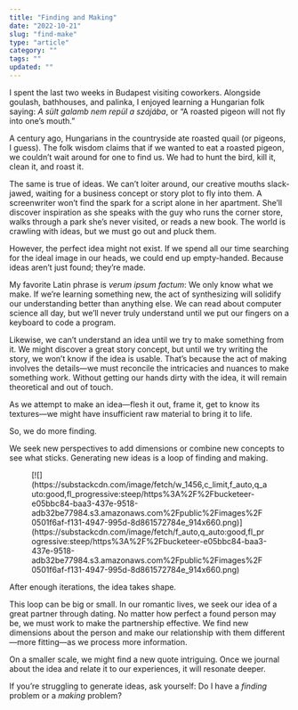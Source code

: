 ```yaml
---
title: "Finding and Making"
date: "2022-10-21"
slug: "find-make"
type: "article"
category: ""
tags: ""
updated: ""
---
```


I spent the last two weeks in Budapest visiting coworkers. Alongside goulash, bathhouses, and palinka, I enjoyed learning a Hungarian folk saying: *A sült galamb nem repül a szájába*, or “A roasted pigeon will not fly into one’s mouth.”

A century ago, Hungarians in the countryside ate roasted quail (or pigeons, I guess). The folk wisdom claims that if we wanted to eat a roasted pigeon, we couldn’t wait around for one to find us. We had to hunt the bird, kill it, clean it, and roast it.

The same is true of ideas. We can’t loiter around, our creative mouths slack-jawed, waiting for a business concept or story plot to fly into them. A screenwriter won’t find the spark for a script alone in her apartment. She’ll discover inspiration as she speaks with the guy who runs the corner store, walks through a park she’s never visited, or reads a new book. The world is crawling with ideas, but we must go out and pluck them.

However, the perfect idea might not exist. If we spend all our time searching for the ideal image in our heads, we could end up empty-handed. Because ideas aren’t just found; they’re made.

My favorite Latin phrase is *verum ipsum factum*: We only know what we make. If we’re learning something new, the act of synthesizing will solidify our understanding better than anything else. We can read about computer science all day, but we’ll never truly understand until we put our fingers on a keyboard to code a program.

Likewise, we can’t understand an idea until we try to make something from it. We might discover a great story concept, but until we try writing the story, we won’t know if the idea is usable. That’s because the act of making involves the details—we must reconcile the intricacies and nuances to make something work. Without getting our hands dirty with the idea, it will remain theoretical and out of touch.

As we attempt to make an idea—flesh it out, frame it, get to know its textures—we might have insufficient raw material to bring it to life.

So, we do more finding.

We seek new perspectives to add dimensions or combine new concepts to see what sticks. Generating new ideas is a loop of finding and making.

<figure class="wp-block-image">[![](https://substackcdn.com/image/fetch/w_1456,c_limit,f_auto,q_auto:good,fl_progressive:steep/https%3A%2F%2Fbucketeer-e05bbc84-baa3-437e-9518-adb32be77984.s3.amazonaws.com%2Fpublic%2Fimages%2F0501f6af-f131-4947-995d-8d861572784e_914x660.png)](https://substackcdn.com/image/fetch/f_auto,q_auto:good,fl_progressive:steep/https%3A%2F%2Fbucketeer-e05bbc84-baa3-437e-9518-adb32be77984.s3.amazonaws.com%2Fpublic%2Fimages%2F0501f6af-f131-4947-995d-8d861572784e_914x660.png)</figure>After enough iterations, the idea takes shape.

This loop can be big or small. In our romantic lives, we seek our idea of a great partner through dating. No matter how perfect a found person may be, we must work to make the partnership effective. We find new dimensions about the person and make our relationship with them different—more fitting—as we process more information.

On a smaller scale, we might find a new quote intriguing. Once we journal about the idea and relate it to our experiences, it will resonate deeper.

If you’re struggling to generate ideas, ask yourself: Do I have a *finding* problem or a *making* problem?